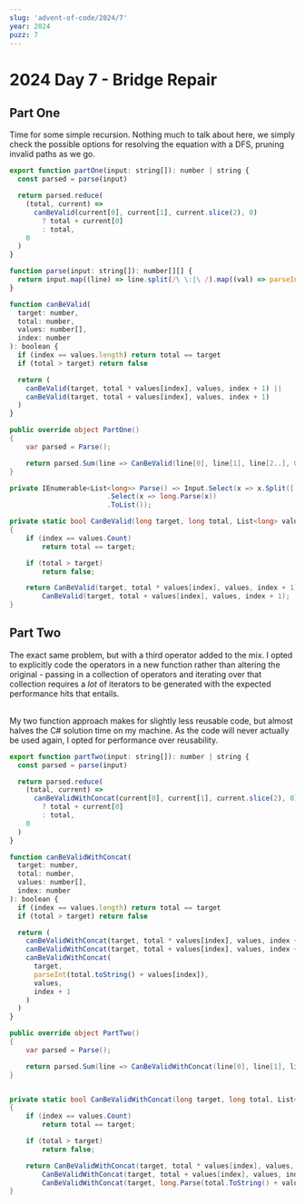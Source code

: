 ```yaml
---
slug: 'advent-of-code/2024/7'
year: 2024
puzz: 7
---
```


# 2024 Day 7 - Bridge Repair

## Part One

Time for some simple recursion. Nothing much to talk about here, we simply check the possible options for resolving the equation with a DFS, pruning invalid paths as we go.

<CodeBox names="typescript|C#">

```js
export function partOne(input: string[]): number | string {
  const parsed = parse(input)

  return parsed.reduce(
    (total, current) =>
      canBeValid(current[0], current[1], current.slice(2), 0)
        ? total + current[0]
        : total,
    0
  )
}

function parse(input: string[]): number[][] {
  return input.map((line) => line.split(/\ \:|\ /).map((val) => parseInt(val)))
}

function canBeValid(
  target: number,
  total: number,
  values: number[],
  index: number
): boolean {
  if (index == values.length) return total == target
  if (total > target) return false

  return (
    canBeValid(target, total * values[index], values, index + 1) ||
    canBeValid(target, total + values[index], values, index + 1)
  )
}
```

```csharp
public override object PartOne()
{
    var parsed = Parse();

    return parsed.Sum(line => CanBeValid(line[0], line[1], line[2..], 0) ? line.First() : 0);
}

private IEnumerable<List<long>> Parse() => Input.Select(x => x.Split([' ', ':'], StringSplitOptions.RemoveEmptyEntries)
                        .Select(x => long.Parse(x))
                        .ToList());

private static bool CanBeValid(long target, long total, List<long> values, int index)
{
    if (index == values.Count)
        return total == target;

    if (total > target)
        return false;

    return CanBeValid(target, total * values[index], values, index + 1) ||
        CanBeValid(target, total + values[index], values, index + 1);
}
```

</CodeBox>

## Part Two

The exact same problem, but with a third operator added to the mix. I opted to explicitly code the operators in a new function rather than altering the original - passing in a collection of operators and iterating over that collection requires a _lot_ of iterators to be generated with the expected performance hits that entails.

<br />
My two function approach makes for slightly less reusable code, but almost halves
the C# solution time on my machine. As the code will never actually be used again,
I opted for performance over reusability.

<CodeBox names="typescript|C#">

```js
export function partTwo(input: string[]): number | string {
  const parsed = parse(input)

  return parsed.reduce(
    (total, current) =>
      canBeValidWithConcat(current[0], current[1], current.slice(2), 0)
        ? total + current[0]
        : total,
    0
  )
}

function canBeValidWithConcat(
  target: number,
  total: number,
  values: number[],
  index: number
): boolean {
  if (index == values.length) return total == target
  if (total > target) return false

  return (
    canBeValidWithConcat(target, total * values[index], values, index + 1) ||
    canBeValidWithConcat(target, total + values[index], values, index + 1) ||
    canBeValidWithConcat(
      target,
      parseInt(total.toString() + values[index]),
      values,
      index + 1
    )
  )
}
```

```csharp
public override object PartTwo()
{
    var parsed = Parse();

    return parsed.Sum(line => CanBeValidWithConcat(line[0], line[1], line[2..], 0) ? line.First() : 0);
}


private static bool CanBeValidWithConcat(long target, long total, List<long> values, int index)
{
    if (index == values.Count)
        return total == target;

    if (total > target)
        return false;

    return CanBeValidWithConcat(target, total * values[index], values, index + 1) ||
        CanBeValidWithConcat(target, total + values[index], values, index + 1) ||
        CanBeValidWithConcat(target, long.Parse(total.ToString() + values[index].ToString()), values, index + 1);
}

```

</CodeBox>

<TryYourself year="2024" puzz="7" />
